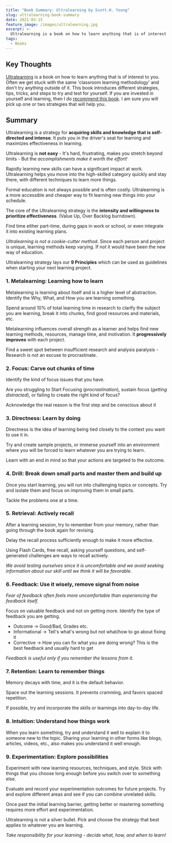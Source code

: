 ```yaml
---
title: "Book Summary: Ultralearning by Scott.H. Young"
slug: ultralearning-book-summary
date: 2021-03-15
feature_image: /images/ultralearning.jpg
excerpt: >-
  Ultralearning is a book on how to learn anything that is of interest to you. Often we get stuck with the same 'classroom learning methodology' and don't try anything outside of it. If you are invested in yourself and learning, then I do recommend this book. I am sure you will pick up one or two stra
tags:
  - Books
---
```

## Key Thoughts

[Ultralearning](https://amzn.to/2ODCe0b) is a book on how to learn anything that is of interest to you. Often we get stuck with the same 'classroom learning methodology' and don't try anything outside of it. This book introduces different strategies, tips, tricks, and steps to try and test for yourself. If you are invested in yourself and learning, then I do [recommend this book](https://amzn.to/2ODCe0b). I am sure you will pick up one or two strategies that will help you.

## Summary

Ultralearning is a strategy for **acquiring skills and knowledge that is self-directed and intense**. It puts you in the driver's seat for learning and maximizes effectiveness in learning.

Ultralearning is **not easy** - It's hard, frustrating, makes you stretch beyond limits - But the _accomplishments make it worth the effort!_

Rapidly learning new skills can have a significant impact at work. Ultralearning helps you move into the high-skilled category quickly and stay there, with different techniques to learn more things.

Formal education is not always possible and is often costly. Ultralearning is a more accessible and cheaper way to fit learning new things into your schedule.

The core of the Ultralearning strategy is the **intensity and willingness to prioritize effectiveness**. (Value Up, Over Backlog burndown).

Find time either part-time, during gaps in work or school, or even integrate it into existing learning plans.

_Ultralearning is not a cookie-cutter method_. Since each person and project is unique, learning methods keep varying. If not it would have been the new way of education.

Ultralearning strategy lays our **9 Principles** which can be used as guidelines when starting your next learning project.

### 1\. Metalearning: Learning how to learn

Metalearning is learning about itself and is a higher level of abstraction. Identify the Why, What, and How you are learning something.

Spend around 10% of total learning time in research to clarify the subject you are learning, break it into chunks, find good resources and materials, etc.

Metalearning influences overall strength as a learner and helps find new learning methods, resources, manage time, and motivation. It **progressively improves** with each project.

Find a sweet spot between insufficient research and analysis paralysis - Research is not an excuse to procrastinate.

### 2\. Focus: Carve out chunks of time

Identify the kind of focus issues that you have.

Are you struggling to Start Focusing (_procrastination_), sustain focus (_getting distracted_), or failing to create the right kind of focus?

Acknowledge the real reason is the first step and be conscious about it

### 3\. Directness: Learn by doing

Directness is the idea of learning being tied closely to the context you want to use it in.

Try and create sample projects, or immerse yourself into an environment where you will be forced to learn whatever you are trying to learn.

Learn with an end in mind so that your actions are targeted to the outcome.

### 4\. Drill: Break down small parts and master them and build up

Once you start learning, you will run into challenging topics or concepts. Try and isolate them and focus on improving them in small parts.

Tackle the problems one at a time.

### 5\. Retrieval: Actively recall

After a learning session, try to remember from your memory, rather than going through the book again for revising.

Delay the recall process sufficiently enough to make it more effective.

Using Flash Cards, free recall, asking yourself questions, and self-generated challenges are ways to recall actively.

_We avoid testing ourselves since it is uncomfortable and we avoid seeking information about our skill until we think it will be favorable._

### 6\. Feedback: Use it wisely, remove signal from noise

_Fear of feedback often feels more uncomfortable than experiencing the feedback itself._

Focus on valuable feedback and not on getting more. Identify the type of feedback you are getting.

-   Outcome → Good/Bad, Grades etc.
-   Informational → Tell's what's wrong but not what/how to go about fixing it
-   Corrective → How you can fix what you are doing wrong? This is the best feedback and usually hard to get

_Feedback is useful only if you remember the lessons from it._

### 7\. Retention: Learn to remember things

Memory decays with time, and it is the default behavior.

Space out the learning sessions. It prevents cramming, and favors spaced repetition.

If possible, try and incorporate the skills or learnings into day-to-day life.

### 8\. Intuition: Understand how things work

When you learn something, try and understand it well to explain it to someone new to the topic. Sharing your learning in other forms like blogs, articles, videos, etc., also makes you understand it well enough.

### 9\. Experimentation: Explore possibilities

Experiment with new learning resources, techniques, and style. Stick with things that you choose long enough before you switch over to something else.

Evaluate and record your experimentation outcomes for future projects. Try and explore different areas and see if you can combine unrelated skills.

Once past the initial learning barrier, getting better or mastering something requires more effort and experimentation.

Ultralearning is not a silver bullet. Pick and choose the strategy that best applies to whatever you are learning.

_Take responsibility for your learning - decide what, how, and when to learn!_